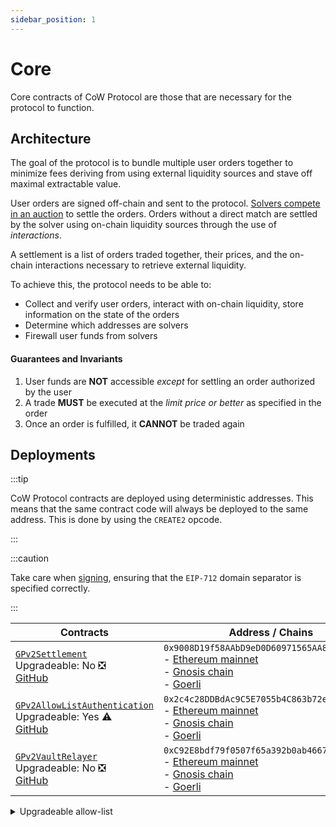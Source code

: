 ```yaml
---
sidebar_position: 1
---
```


# Core

Core contracts of CoW Protocol are those that are necessary for the protocol to function.

## Architecture

The goal of the protocol is to bundle multiple user orders together to minimize fees deriving from using external liquidity sources and stave off maximal extractable value.

User orders are signed off-chain and sent to the protocol. [Solvers compete in an auction](../core/auctions/rewards) to settle the orders. Orders without a direct match are settled by the solver using on-chain liquidity sources through the use of _interactions_.

A settlement is a list of orders traded together, their prices, and the on-chain interactions necessary to retrieve external liquidity.

To achieve this, the protocol needs to be able to:

* Collect and verify user orders, interact with on-chain liquidity, store information on the state of the orders
* Determine which addresses are solvers
* Firewall user funds from solvers

#### Guarantees and Invariants

1. User funds are **NOT** accessible _except_ for settling an order authorized by the user
2. A trade **MUST** be executed at the _limit price or better_ as specified in the order
3. Once an order is fulfilled, it **CANNOT** be traded again

## Deployments

:::tip

CoW Protocol contracts are deployed using deterministic addresses. This means that the same contract code will always be deployed to the same address. This is done by using the `CREATE2` opcode.

:::

:::caution

Take care when [signing](../../signing-schemes), ensuring that the `EIP-712` domain separator is specified correctly.

:::

| **Contracts** | **Address / Chains** |
|---|---|
| [`GPv2Settlement`](core/settlement)<br />Upgradeable: No ❎<br />[GitHub](https://github.com/cowprotocol/contracts/blob/main/src/contracts/GPv2Settlement.sol) | `0x9008D19f58AAbD9eD0D60971565AA8510560ab41`<br />- [Ethereum mainnet](https://etherscan.io/address/0x9008D19f58AAbD9eD0D60971565AA8510560ab41)<br />- [Gnosis chain](https://gnosisscan.io/address/0x9008D19f58AAbD9eD0D60971565AA8510560ab41)<br/>- [Goerli](https://goerli.etherscan.io/address/0x9008D19f58AAbD9eD0D60971565AA8510560ab41) |
| [`GPv2AllowListAuthentication`](core/allowlist)<br />Upgradeable: Yes ⚠️<br />[GitHub](https://github.com/cowprotocol/contracts/blob/main/src/contracts/GPv2AllowListAuthentication.sol) | `0x2c4c28DDBdAc9C5E7055b4C863b72eA0149D8aFE`<br />- [Ethereum mainnet](https://etherscan.io/address/0x2c4c28DDBdAc9C5E7055b4C863b72eA0149D8aFE)<br />- [Gnosis chain](https://gnosisscan.io/address/0x2c4c28DDBdAc9C5E7055b4C863b72eA0149D8aFE)<br/>- [Goerli](https://goerli.etherscan.io/address/0x2c4c28DDBdAc9C5E7055b4C863b72eA0149D8aFE) |
| [`GPv2VaultRelayer`](core/vault-relayer)<br />Upgradeable: No ❎<br />[GitHub](https://github.com/cowprotocol/contracts/blob/main/src/contracts/GPv2VaultRelayer.sol) | `0xC92E8bdf79f0507f65a392b0ab4667716BFE0110`<br />- [Ethereum mainnet](https://etherscan.io/address/0xC92E8bdf79f0507f65a392b0ab4667716BFE0110)<br />- [Gnosis chain](https://gnosisscan.io/address/0xC92E8bdf79f0507f65a392b0ab4667716BFE0110)<br/>- [Goerli](https://goerli.etherscan.io/address/0xC92E8bdf79f0507f65a392b0ab4667716BFE0110) |

<details close>
    <summary>Upgradeable allow-list</summary>

The allow-list is upgradeable to facilitate future decentralization of the protocol. Reasons to upgrade the allow-list include if CowDAO decides to:

- add/remove solvers
- change the logic for who is a solver (such as automating a stake requirement)

The security considerations of upgradeability are discussed in the [GPv2AllowlistAuthentication](core/allowlist#guarantees-and-invariants) section.

</details>